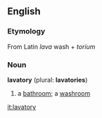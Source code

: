 ==English==

===Etymology===
From Latin ''lava'' wash + ''torium''

===Noun===
'''lavatory''' (plural: '''lavatories''')
# a [[bathroom]]; a [[washroom]]

[[it:lavatory]]
